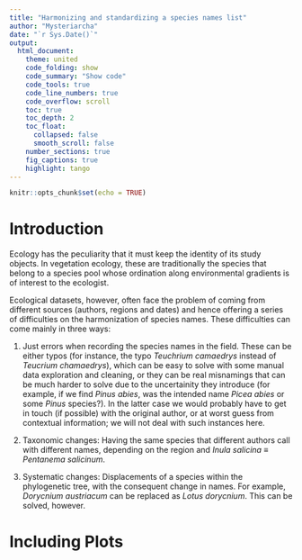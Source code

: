 ```yaml
---
title: "Harmonizing and standardizing a species names list"
author: "Mysteriarcha"
date: "`r Sys.Date()`"
output: 
  html_document:
    theme: united
    code_folding: show
    code_summary: "Show code"
    code_tools: true
    code_line_numbers: true
    code_overflow: scroll
    toc: true
    toc_depth: 2
    toc_float:
      collapsed: false
      smooth_scroll: false
    number_sections: true
    fig_captions: true
    highlight: tango
---
```


```r
knitr::opts_chunk$set(echo = TRUE)
```

# Introduction

Ecology has the peculiarity that it must keep the identity of its study objects.
In vegetation ecology, these are traditionally the species that belong to a species 
pool whose ordination along environmental gradients is of interest to the ecologist.

Ecological datasets, however, often face the problem of coming from different sources
(authors, regions and dates) and hence offering a series of difficulties on the 
harmonization of species names. These difficulties can come mainly in three ways:

1. Just errors when recording the species names in the field. These can be either
typos (for instance, the typo _Teuchrium camaedrys_ instead of _Teucrium chamaedrys_),
which can be easy to solve with some manual data exploration and cleaning, or they
can be real misnamings that can be much harder to solve due to the uncertainity 
they introduce (for example, if we find _Pinus abies_, was the intended name _Picea abies_
or some _Pinus_ species?). In the latter case we would probably have to get in touch
(if possible) with the original author, or at worst guess from contextual information;
we will not deal with such instances here.

2. Taxonomic changes: Having the same species that different authors call
with different names, depending on the region and _Inula salicina_ $\equiv$ _Pentanema salicinum_.

3. Systematic changes: Displacements of a species within the phylogenetic tree,
with the consequent change in names. For example, _Dorycnium austriacum_ can be
replaced as _Lotus dorycnium_. This can be solved, however.



# Including Plots
